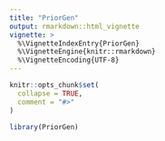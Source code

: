 ```yaml
---
title: "PriorGen"
output: rmarkdown::html_vignette
vignette: >
  %\VignetteIndexEntry{PriorGen}
  %\VignetteEngine{knitr::rmarkdown}
  %\VignetteEncoding{UTF-8}
---
```


```r
knitr::opts_chunk$set(
  collapse = TRUE,
  comment = "#>"
)
```

```r
library(PriorGen)
```
